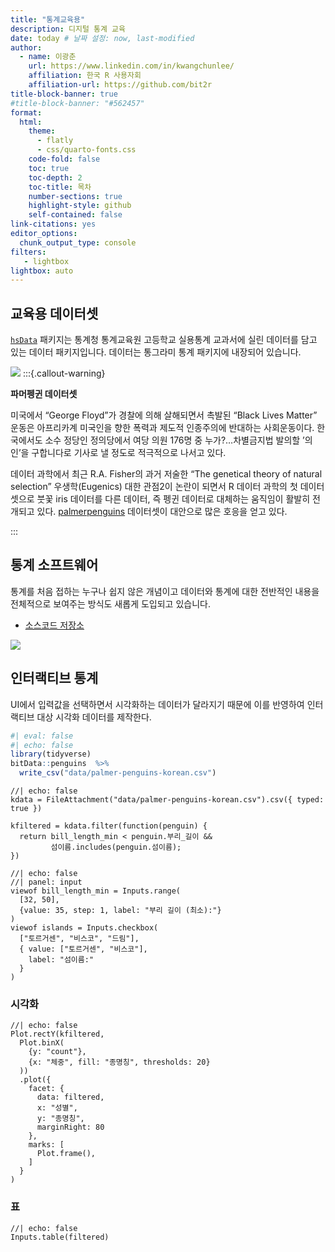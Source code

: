 ```yaml
---
title: "통계교육용"
description: 디지털 통계 교육
date: today # 날짜 설정: now, last-modified
author:
  - name: 이광춘
    url: https://www.linkedin.com/in/kwangchunlee/
    affiliation: 한국 R 사용자회
    affiliation-url: https://github.com/bit2r
title-block-banner: true
#title-block-banner: "#562457"
format:
  html:
    theme: 
      - flatly
      - css/quarto-fonts.css
    code-fold: false
    toc: true
    toc-depth: 2
    toc-title: 목차
    number-sections: true
    highlight-style: github    
    self-contained: false
link-citations: yes
editor_options: 
  chunk_output_type: console
filters:
   - lightbox
lightbox: auto  
---
```


## 교육용 데이터셋


[`hsData`](https://r2bit.com/hsData/) 패키지는 통계청 통계교육원 고등학교 실용통계 교과서에 실린 데이터를 담고 있는 데이터 패키지입니다. 데이터는 통그라미 통계 패키지에 내장되어 있습니다.


![](images/hsData.png)
:::{.callout-warning}

**파머펭귄 데이터셋**

미국에서 “George Floyd”가 경찰에 의해 살해되면서 촉발된 “Black Lives Matter” 운동은 아프리카계 미국인을 향한 폭력과 제도적 인종주의에 반대하는 사회운동이다. 한국에서도 소수 정당인 정의당에서 여당 의원 176명 중 누가?…차별금지법 발의할 ‘의인’을 구합니다로 기사로 낼 정도로 적극적으로 나서고 있다.

데이터 과학에서 최근 R.A. Fisher의 과거 저술한 “The genetical theory of natural selection” 우생학(Eugenics) 대한 관점2이 논란이 되면서 R 데이터 과학의 첫 데이터셋으로 붓꽃 iris 데이터를 다른 데이터, 즉 펭귄 데이터로 대체하는 움직임이 활발히 전개되고 있다. [palmerpenguins](https://allisonhorst.github.io/palmerpenguins/) 데이터셋이 대안으로 많은 호응을 얻고 있다.

:::

## 통계 소프트웨어

통계를 처음 접하는 누구나 쉽지 않은 개념이고 데이터와 통계에 대한 전반적인 내용을 전체적으로 보여주는 방식도 새롭게 도입되고 있습니다.

- [소스코드 저장소](https://github.com/bit2r/bitStat-HS)

![](images/BitStat-HS-teaching.gif)


## 인터랙티브 통계

UI에서 입력값을 선택하면서 시각화하는 데이터가 달라지기 때문에 이를 반영하여 인터랙티브 대상 시각화 데이터를 제작한다.


```r
#| eval: false
#| echo: false
library(tidyverse)
bitData::penguins  %>% 
  write_csv("data/palmer-penguins-korean.csv")
```


```ojs
//| echo: false
kdata = FileAttachment("data/palmer-penguins-korean.csv").csv({ typed: true })

kfiltered = kdata.filter(function(penguin) {
  return bill_length_min < penguin.부리_길이 &&
         섬이름.includes(penguin.섬이름);
})
```



```ojs
//| echo: false
//| panel: input
viewof bill_length_min = Inputs.range(
  [32, 50], 
  {value: 35, step: 1, label: "부리 길이 (최소):"}
)
viewof islands = Inputs.checkbox(
  ["토르거센", "비스코", "드림"], 
  { value: ["토르거센", "비스코"], 
    label: "섬이름:"
  }
)
```


::: {.panel-tabset}

### 시각화

```ojs
//| echo: false
Plot.rectY(kfiltered, 
  Plot.binX(
    {y: "count"}, 
    {x: "체중", fill: "종명칭", thresholds: 20}
  ))
  .plot({
    facet: {
      data: filtered,
      x: "성별",
      y: "종명칭",
      marginRight: 80
    },
    marks: [
      Plot.frame(),
    ]
  }
)
```

### 표

```ojs
//| echo: false
Inputs.table(filtered)
```

:::


